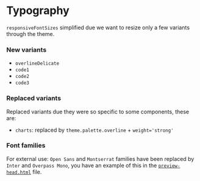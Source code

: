 
<Meta title='Foundations/Typography/Guide' />

# Typography

`responsiveFontSizes` simplified due we want to resize only a few variants through the theme.

### New variants

- `overlineDelicate`
- `code1`
- `code2`
- `code3`

### Replaced variants

Replaced variants due they were so specific to some components, these are:

- `charts`: replaced by `theme.palette.overline` + `weight='strong'`

### Font families

For external use: `Open Sans` and `Montserrat` families have been replaced by `Inter` and `Overpass Mono`, you have an example of this in the [`preview-head.html`](https://github.com/CartoDB/carto-react/blob/master/packages/react-ui/storybook/.storybook/preview-head.html) file.
